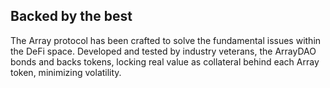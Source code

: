 ## Backed by the best

The Array protocol has been crafted to solve the fundamental issues within the DeFi space. Developed and tested by industry veterans, the ArrayDAO bonds and backs tokens, locking real value as collateral behind each Array token, minimizing volatility. 
